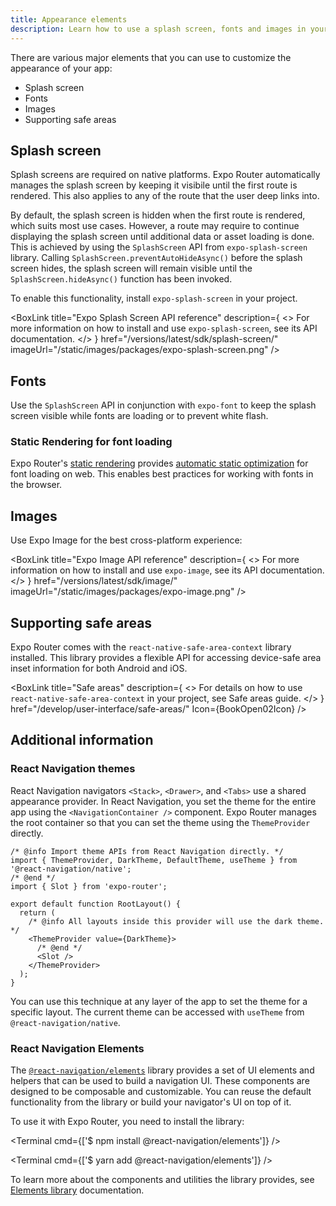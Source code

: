 ```yaml
---
title: Appearance elements
description: Learn how to use a splash screen, fonts and images in your app that is using Expo Router.
---
```




There are various major elements that you can use to customize the appearance of your app:

- Splash screen
- Fonts
- Images
- Supporting safe areas

## Splash screen

Splash screens are required on native platforms. Expo Router automatically manages the splash screen by keeping it visibile until the first route is rendered. This also applies to any of the route that the user deep links into.

By default, the splash screen is hidden when the first route is rendered, which suits most use cases. However, a route may require to continue displaying the splash screen until additional data or asset loading is done. This is achieved by using the `SplashScreen` API from `expo-splash-screen` library. Calling `SplashScreen.preventAutoHideAsync()` before the splash screen hides, the splash screen will remain visible until the `SplashScreen.hideAsync()` function has been invoked.

To enable this functionality, install `expo-splash-screen` in your project.

<BoxLink
  title="Expo Splash Screen API reference"
  description={
    <>
      For more information on how to install and use <CODE>expo-splash-screen</CODE>, see its API
      documentation.
    </>
  }
  href="/versions/latest/sdk/splash-screen/"
  imageUrl="/static/images/packages/expo-splash-screen.png"
/>

## Fonts

Use the `SplashScreen` API in conjunction with `expo-font` to keep the splash screen visible while fonts are loading or to prevent white flash.

<BoxLink
  title="Integrate custom fonts"
  description="Learn how to integrate custom fonts in your app using local files or Google Font packages."
  href="/develop/user-interface/fonts/"
  Icon={BookOpen02Icon}
/>

### Static Rendering for font loading

Expo Router's [static rendering](/router/reference/static-rendering) provides [automatic static optimization](/router/reference/static-rendering#fonts) for font loading on web. This enables best practices for working with fonts in the browser.

## Images

Use Expo Image for the best cross-platform experience:

<BoxLink
  title="Expo Image API reference"
  description={
    <>
      For more information on how to install and use <CODE>expo-image</CODE>, see its API
      documentation.
    </>
  }
  href="/versions/latest/sdk/image/"
  imageUrl="/static/images/packages/expo-image.png"
/>

## Supporting safe areas

Expo Router comes with the `react-native-safe-area-context` library installed. This library provides a flexible API for accessing device-safe area inset information for both Android and iOS.

<BoxLink
  title="Safe areas"
  description={
    <>
      For details on how to use <CODE>react-native-safe-area-context</CODE> in your project, see
      Safe areas guide.
    </>
  }
  href="/develop/user-interface/safe-areas/"
  Icon={BookOpen02Icon}
/>

## Additional information

### React Navigation themes

React Navigation navigators `<Stack>`, `<Drawer>`, and `<Tabs>` use a shared appearance provider. In React Navigation, you set the theme for the entire app using the `<NavigationContainer />` component. Expo Router manages the root container so that you can set the theme using the `ThemeProvider` directly.

```tsx app/_layout.tsx
/* @info Import theme APIs from React Navigation directly. */
import { ThemeProvider, DarkTheme, DefaultTheme, useTheme } from '@react-navigation/native';
/* @end */
import { Slot } from 'expo-router';

export default function RootLayout() {
  return (
    /* @info All layouts inside this provider will use the dark theme. */
    <ThemeProvider value={DarkTheme}>
      /* @end */
      <Slot />
    </ThemeProvider>
  );
}
```

You can use this technique at any layer of the app to set the theme for a specific layout. The current theme can be accessed with `useTheme` from `@react-navigation/native`.

### React Navigation Elements

The [`@react-navigation/elements`](https://reactnavigation.org/docs/elements/) library provides a set of UI elements and helpers that can be used to build a navigation UI. These components are designed to be composable and customizable. You can reuse the default functionality from the library or build your navigator's UI on top of it.

To use it with Expo Router, you need to install the library:

<Tabs>

<Tab label="npm">

<Terminal cmd={['$ npm install @react-navigation/elements']} />

</Tab>

<Tab label="Yarn">

<Terminal cmd={['$ yarn add @react-navigation/elements']} />

</Tab>

</Tabs>

To learn more about the components and utilities the library provides, see [Elements library](https://reactnavigation.org/docs/elements/) documentation.
